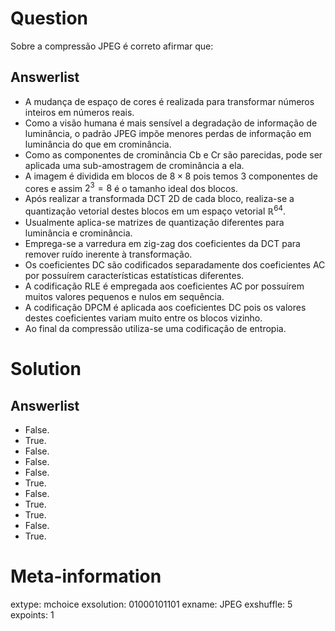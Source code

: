 Question
========
Sobre a compressão JPEG é correto afirmar que:

Answerlist
----------
* A mudança de espaço de cores é realizada para transformar números inteiros em números reais.
* Como a visão humana é mais sensível a degradação de informação de luminância, o padrão JPEG impõe menores perdas de informação em luminância do que em crominância. 
* Como as componentes de crominância Cb e Cr são parecidas, pode ser aplicada uma sub-amostragem de crominância a ela. 
* A imagem é dividida em blocos de $8 \times 8$ pois temos 3 componentes de cores e assim $2^3 = 8$ é o tamanho ideal dos blocos.
* Após realizar a transformada DCT 2D de cada bloco, realiza-se a quantização vetorial destes blocos em um espaço vetorial $\mathbb{R}^{64}$.
* Usualmente aplica-se matrizes de quantização diferentes para luminância e crominância.
* Emprega-se a varredura em zig-zag dos coeficientes da DCT para remover ruído inerente à transformação.
* Os coeficientes DC são codificados separadamente dos coeficientes AC por possuírem características estatísticas diferentes.
* A codificação RLE é empregada aos coeficientes AC por possuírem muitos valores pequenos e nulos em sequência.
* A codificação DPCM é aplicada aos coeficientes DC pois os valores destes coeficientes variam muito entre os blocos vizinho.
* Ao final da compressão utiliza-se uma codificação de entropia.

Solution
========

Answerlist
----------
* False.
* True.
* False.
* False.
* False.
* True.
* False.
* True.
* True.
* False.
* True.

Meta-information
================
extype: mchoice
exsolution: 01000101101
exname: JPEG
exshuffle: 5
expoints: 1

